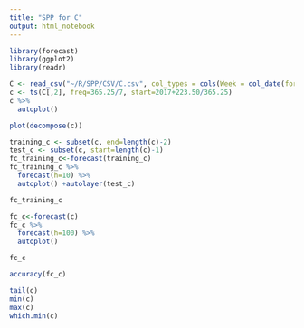 ```yaml
---
title: "SPP for C"
output: html_notebook
---
```


```r
library(forecast)
library(ggplot2)
library(readr)
```

```r
C <- read_csv("~/R/SPP/CSV/C.csv", col_types = cols(Week = col_date(format = "%Y-%m-%d")))
c <- ts(C[,2], freq=365.25/7, start=2017+223.50/365.25)
c %>%
  autoplot()
```

```r
plot(decompose(c))
```

```r
training_c <- subset(c, end=length(c)-2)
test_c <- subset(c, start=length(c)-1)
fc_training_c<-forecast(training_c)
fc_training_c %>%
  forecast(h=10) %>%
  autoplot() +autolayer(test_c)
```

```r
fc_training_c
```

```r
fc_c<-forecast(c)
fc_c %>%
  forecast(h=100) %>%
  autoplot()
```

```r
fc_c
```

```r
accuracy(fc_c)
```

```r
tail(c)
min(c)
max(c)
which.min(c)
```